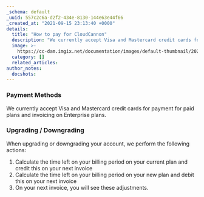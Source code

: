 ```yaml
---
_schema: default
_uuid: 557c2c6a-d2f2-434e-8130-144e63e44f66
_created_at: "2021-09-15 23:13:40 +0000"
details:
  title: "How to pay for CloudCannon"
  description: "We currently accept Visa and Mastercard credit cards for payment for paid plans and invoicing on Enterprise plans."
  image: >-
    https://cc-dam.imgix.net/documentation/images/default-thumbnail/2023-Q4/CloudCannon-Documentation-Thumbnail.png
  category: []
  related_articles:
author_notes:
  docshots:
---
```


### Payment Methods
We currently accept Visa and Mastercard credit cards for payment for paid plans and invoicing on Enterprise plans.

### Upgrading / Downgrading
When upgrading or downgrading your account, we perform the following actions:

1. Calculate the time left on your billing period on your current plan and credit this on your next invoice
2. Calculate the time left on your billing period on your new plan and debit this on your next invoice
3. On your next invoice, you will see these adjustments.
